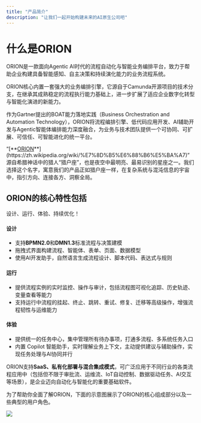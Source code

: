 ```yaml
---
title: "产品简介"
description: "让我们一起开始构建未来的AI原生公司吧"
---
```


# 什么是ORION

ORION是一款面向Agentic AI时代的流程自动化与智能业务编排平台，致力于帮助企业构建具备智能感知、自主决策和持续演化能力的业务流程系统。

ORION核心内置一套强大的业务编排引擎，它源自于Camunda开源项目的技术分支，在继承其成熟稳定的流程执行能力基础上，进一步扩展了适应企业数字化转型与智能化演进的新能力。

作为Gartner提出的BOAT能力落地实践（Business Orchestration and Automation Technology），ORION将流程编排引擎、低代码应用开发、AI辅助开发与Agentic智能体编排能力深度融合，为业务与技术团队提供一个可协同、可扩展、可信任、可智能进化的统一平台。

<Note>
  “[**<u>ORION</u>**](https://zh.wikipedia.org/wiki/%E7%8D%B5%E6%88%B6%E5%BA%A7)”源自希腊神话中的猎人“猎户座”，也是夜空中最明亮、最易识别的星座之一。我们选择这个名字，寓意我们的产品正如猎户座一样，在复杂系统与混沌信息的宇宙中，指引方向、连接各方、洞察全局。
</Note>

## ORION的核心特性包括

设计、运行、体验、持续优化！

#### 设计

- 支持**BPMN2.0**和**DMN1.3**标准流程与决策建模
- 拖拽式界面构建流程、智能体、表单、页面、数据模型
- 使用AI开发助手，自然语言生成流程设计、脚本代码、表达式与规则

#### 运行

- 提供流程实例的实时监控、操作与审计，包括流程图可视化追踪、历史轨迹、变量查看等能力
- 支持运行中流程的挂起、终止、跳转、重试、修复、迁移等高级操作，增强流程韧性与运维能力

#### 体验

- 提供统一的任务中心，集中管理所有待办事项，打通多流程、多系统任务入口
- 内置 Copilot 智能助手，实时理解业务上下文，主动提供建议与辅助操作，实现任务处理与AI协同并行

ORION支持**SaaS、私有化部署与混合集成模式**，可广泛应用于不同行业的各类流程应用中（包括但不限于审批流、运维流、IoT自动控制、数据驱动任务、AI交互等场景），是企业迈向自动化与智能化的重要基础软件。

<Note>
  为了帮助你全面了解ORION，下面的示意图展示了ORION的核心组成部分以及一些典型的用户角色。
</Note>

![](assets/20250727_201240_image.png)